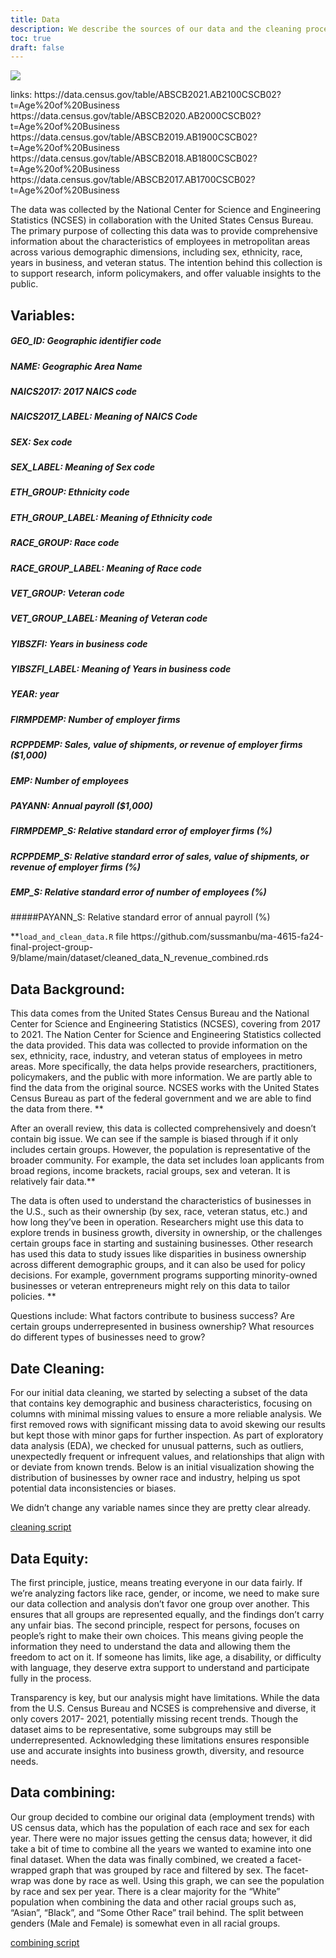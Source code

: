 ```yaml
---
title: Data
description: We describe the sources of our data and the cleaning process.
toc: true
draft: false
---
```


![](images/data-import-cheatsheet-thumbs.png)


links: 
https://data.census.gov/table/ABSCB2021.AB2100CSCB02?t=Age%20of%20Business
https://data.census.gov/table/ABSCB2020.AB2000CSCB02?t=Age%20of%20Business
https://data.census.gov/table/ABSCB2019.AB1900CSCB02?t=Age%20of%20Business
https://data.census.gov/table/ABSCB2018.AB1800CSCB02?t=Age%20of%20Business
https://data.census.gov/table/ABSCB2017.AB1700CSCB02?t=Age%20of%20Business

The data was collected by the National Center for Science and Engineering Statistics (NCSES) in collaboration with the United States Census Bureau. The primary purpose of collecting this data was to provide comprehensive information about the characteristics of employees in metropolitan areas across various demographic dimensions, including sex, ethnicity, race, years in business, and veteran status. The intention behind this collection is to support research, inform policymakers, and offer valuable insights to the public.

## Variables:

##### GEO_ID: Geographic identifier code
##### NAME: Geographic Area Name
##### NAICS2017: 2017 NAICS code
##### NAICS2017_LABEL: Meaning of NAICS Code
##### SEX: Sex code
##### SEX_LABEL: Meaning of Sex code
##### ETH_GROUP: Ethnicity code
##### ETH_GROUP_LABEL: Meaning of Ethnicity code
##### RACE_GROUP: Race code
##### RACE_GROUP_LABEL: Meaning of Race code
##### VET_GROUP: Veteran code
##### VET_GROUP_LABEL: Meaning of Veteran code
##### YIBSZFI: Years in business code
##### YIBSZFI_LABEL: Meaning of Years in business code
##### YEAR: year
##### FIRMPDEMP: Number of employer firms
##### RCPPDEMP: Sales, value of shipments, or revenue of employer firms ($1,000)
##### EMP: Number of employees
##### PAYANN: Annual payroll ($1,000)
##### FIRMPDEMP_S: Relative standard error of employer firms (%)
##### RCPPDEMP_S: Relative standard error of sales, value of shipments, or revenue of employer firms (%)
##### EMP_S: Relative standard error of number of employees (%)
#####PAYANN_S: Relative standard error of annual payroll (%)

**`load_and_clean_data.R` file
https://github.com/sussmanbu/ma-4615-fa24-final-project-group-9/blame/main/dataset/cleaned_data_N_revenue_combined.rds

## Data Background: 

This data comes from the United States Census Bureau and the National Center for Science and Engineering Statistics (NCSES), covering from 2017 to 2021. The Nation Center for Science and Engineering Statistics collected the data provided. This data was collected to provide information on the sex, ethnicity, race, industry, and veteran status of employees in metro areas. More specifically, the data helps provide researchers, practitioners, policymakers, and the public with more information. We are partly 
able to find the data from the original source. NCSES works with the United States Census Bureau as part of the federal government and we are able to find the 
data from there. **

After an overall review, this data is collected comprehensively and doesn't contain big issue. We can see if the sample is biased through if it only includes 
certain groups. However, the population is representative of the broader community. For example, the data set includes loan applicants from broad regions, income 
brackets, racial groups, sex and veteran. It is relatively fair data.**

The data is often used to understand the characteristics of businesses in the U.S., such as their ownership (by sex, race, veteran status, etc.) and how long 
they’ve been in operation. Researchers might use this data to explore trends in business growth, diversity in ownership, or the challenges certain groups face in 
starting and sustaining businesses. Other research has used this data to study issues like disparities in business ownership across different demographic groups, 
and it can also be used for policy decisions. For example, government programs supporting minority-owned businesses or veteran entrepreneurs might rely on this 
data to tailor policies. **

Questions include: 
What factors contribute to business success? 
Are certain groups underrepresented in business ownership? 
What resources do different types of businesses need to grow?

## Date Cleaning: 

For our initial data cleaning, we started by selecting a subset of the data that contains key demographic and business characteristics, 
focusing on columns with minimal missing values to ensure a more reliable analysis. We first removed rows with significant missing data
to avoid skewing our results but kept those with minor gaps for further inspection. As part of exploratory data analysis (EDA), we 
checked for unusual patterns, such as outliers, unexpectedly frequent or infrequent values, and relationships that align with or deviate
from known trends. Below is an initial visualization showing the distribution of businesses by owner race and industry, helping us spot 
potential data inconsistencies or biases.

We didn't change any variable names since they are pretty clear already.

[cleaning script](/scripts/load_and_clean_data.R)

## Data Equity:

The first principle, justice, means treating everyone in our data fairly. If we're analyzing factors like race, gender, or income, we need to make sure our data 
collection and analysis don’t favor one group over another. This ensures that all groups are represented equally, and the findings don’t carry any unfair bias. The 
second principle, respect for persons, focuses on people’s right to make their own choices. This means giving people the information they need to understand the 
data and allowing them the freedom to act on it. If someone has limits, like age, a disability, or difficulty with language, they deserve extra support to 
understand and participate fully in the process.

Transparency is key, but our analysis might have limitations. While the data from the U.S. Census Bureau and NCSES is comprehensive and diverse, it only covers 2017-
2021, potentially missing recent trends. Though the dataset aims to be representative, some subgroups may still be underrepresented. Acknowledging these limitations 
ensures responsible use and accurate insights into business growth, diversity, and resource needs.

## Data combining:

Our group decided to combine our original data (employment trends) with US census data, which has the population of each race and sex for each year. There were no major issues getting the census data; however, it did take a bit of time to combine all the years we wanted to examine into one final dataset. When the data was finally combined, we created a facet-wrapped graph that was grouped by race and filtered by sex. The facet-wrap was done by race as well. Using this graph, we can see the population by race and sex per year. There is a clear majority for the "White" population when combining the data and other racial groups such as, "Asian", "Black", and "Some Other Race" trail behind. The split between genders (Male and Female) is somewhat even in all racial groups. 

[combining script](/scripts/Combining_the_datasets.R)